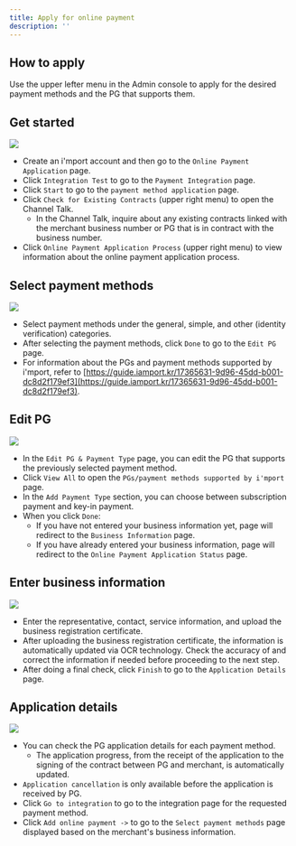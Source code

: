 ```yaml
---
title: Apply for online payment
description: ''
---
```


## How to apply

Use the upper lefter menu in the Admin console to apply for the desired payment methods and the PG
that supports them.

## Get started

![](</gitbook-assets/en/Untitled (3).png>)

- Create an i'mport account and then go to the `Online Payment Application` page.
- Click `Integration Test` to go to the `Payment Integration` page.
- Click `Start` to go to the `payment method application` page.
- Click `Check for Existing Contracts` (upper right menu) to open the Channel Talk.
  - In the Channel Talk, inquire about any existing contracts linked with the merchant business
    number or PG that is in contract with the business number.
- Click `Online Payment Application Process` (upper right menu) to view information about the online
  payment application process.

## Select payment methods

![](</gitbook-assets/en/Untitled (4).png>)

- Select payment methods under the general, simple, and other (identity verification) categories.
- After selecting the payment methods, click `Done` to go to the `Edit PG` page.
- For information about the PGs and payment methods supported by i'mport, refer to [https://guide.iamport.kr/17365631-9d96-45dd-b001-dc8d2f179ef3](https://guide.iamport.kr/17365631-9d96-45dd-b001-dc8d2f179ef3).

## Edit PG

![](</gitbook-assets/en/Untitled (5).png>)

- In the `Edit PG & Payment Type` page, you can edit the PG that supports the previously selected
  payment method.
- Click `View All` to open the `PGs/payment methods supported by i'mport` page.
- In the `Add Payment Type` section, you can choose between subscription payment and key-in payment.
- When you click `Done`:
  - If you have not entered your business information yet, page will redirect to the `Business
    Information` page.
  - If you have already entered your business information, page will redirect to the `Online Payment
    Application Status` page.

## Enter business information

![](</gitbook-assets/en/Untitled (6).png>)

- Enter the representative, contact, service information, and upload the business registration
  certificate.
- After uploading the business registration certificate, the information is automatically updated
  via OCR technology. Check the accuracy of and correct the information if needed before proceeding
  to the next step.
- After doing a final check, click `Finish` to go to the `Application Details` page.

## Application details

![](</gitbook-assets/en/Untitled (7).png>)

- You can check the PG application details for each payment method.
  - The application progress, from the receipt of the application to the signing of the contract
    between PG and merchant, is automatically updated.
- `Application cancellation` is only available before the application is received by PG.
- Click `Go to integration` to go to the integration page for the requested payment method.
- Click `Add online payment ->` to go to the `Select payment methods` page displayed based on the
  merchant's business information.
